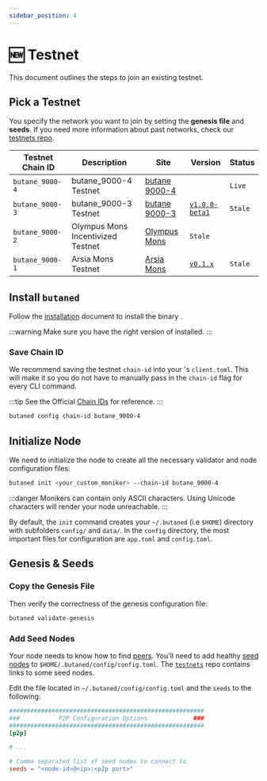 ```yaml
---
sidebar_position: 4
---
```


# 🆕 Testnet


This document outlines the steps to join an existing testnet.

## Pick a Testnet

You specify the network you want to join by setting the **genesis file** and **seeds**. If you need more information about past networks, check our [testnets repo](https://github.com/BUTANE-Smart-Chain).

| Testnet Chain ID | Description                       | Site                                                                       | Version                                                                                  | Status  |
| ---------------- | --------------------------------- | -------------------------------------------------------------------------- | ---------------------------------------------------------------------------------------- | ------- |
| `butane_9000-4`   | butane_9000-4 Testnet              | [butane 9000-4](https://github.com/BUTANE-Smart-Chain) | [<Highlighter keyword="testnet_version" />](https://github.com/BUTANE-Smart-Chain) | `Live`  |
| `butane_9000-3`   | butane_9000-3 Testnet              | [butane 9000-3](https://github.com/BUTANE-Smart-Chain) | [`v1.0.0-beta1`](https://github.com/BUTANE-Smart-Chain)             | `Stale` |
| `butane_9000-2`   | Olympus Mons Incentivized Testnet | [Olympus Mons](https://github.com/BUTANE-Smart-Chain)                                    | `Stale` |
| `butane_9000-1`   | Arsia Mons Testnet                | [Arsia Mons](https://github.com/BUTANE-Smart-Chain)     | [`v0.1.x`](https://github.com/BUTANE-Smart-Chain)                                    | `Stale` |

## Install `butaned`

Follow the [installation](./../protocol/butane-cli/single-node) document to install the <ProjectValue keyword='name' /> binary <Highlighter keyword="binary" />.

:::warning
Make sure you have the right version of <Highlighter keyword="binary" /> installed.
:::

### Save Chain ID

We recommend saving the testnet `chain-id` into your <Highlighter keyword="binary" />'s
`client.toml`. This will make it so you do not have to manually pass in the `chain-id` flag for every CLI command.

:::tip
See the Official [Chain IDs](./../protocol/concepts/chain-id#official-chain-ids) for reference.
:::

```bash
butaned config chain-id butane_9000-4
```

## Initialize Node

We need to initialize the node to create all the necessary validator and node configuration files:

```bash
butaned init <your_custom_moniker> --chain-id butane_9000-4
```

:::danger
Monikers can contain only ASCII characters. Using Unicode characters will render your node unreachable.
:::

By default, the `init` command creates your `~/.butaned` (i.e `$HOME`) directory with subfolders `config/` and `data/`.
In the `config` directory, the most important files for configuration are `app.toml` and `config.toml`.

## Genesis & Seeds

### Copy the Genesis File



Then verify the correctness of the genesis configuration file:

```bash
butaned validate-genesis
```

### Add Seed Nodes

Your node needs to know how to find [peers](https://docs.tendermint.com/v0.34/tendermint-core/using-tendermint.html#peers). You'll need to add healthy [seed nodes](https://docs.tendermint.com/v0.34/tendermint-core/using-tendermint.html#seed)
 to `$HOME/.butaned/config/config.toml`. The [`testnets`](https://testnet-rpc.bbcscan.io) repo contains links to
  some seed nodes.

Edit the file located in `~/.butaned/config/config.toml` and the `seeds` to the following:

```toml
#######################################################
###           P2P Configuration Options             ###
#######################################################
[p2p]

# ...

# Comma separated list of seed nodes to connect to
seeds = "<node-id>@<ip>:<p2p port>"
```

